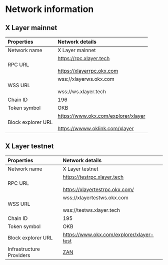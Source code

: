 # Network information
## X Layer mainnet
|Properties|Network details|
|:----|:----|
|Network name|X Layer mainnet|
|RPC URL|https://rpc.xlayer.tech<br></br>https://xlayerrpc.okx.com|
|WSS URL|wss://xlayerws.okx.com<br></br>wss://ws.xlayer.tech|
|Chain ID|196|
|Token symbol|OKB|
|Block explorer URL|https://www.okx.com/explorer/xlayer<br></br>https://wwww.oklink.com/xlayer|
## X Layer testnet
|Properties|Network details|
|:----|:----|
|Network name|X Layer testnet|
|RPC URL|https://testrpc.xlayer.tech<br></br>https://xlayertestrpc.okx.com/|
|WSS URL|wss://xlayertestws.okx.com<br></br>wss://testws.xlayer.tech|
|Chain ID|195|
|Token symbol|OKB|
|Block explorer URL|https://www.okx.com/explorer/xlayer-test|
|Infrastructure Providers| [ZAN](https://zan.top/home/node-service/?partner=XLayer)